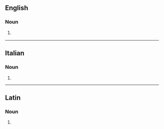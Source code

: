 ==English==

===Noun===
{{en-noun}}

# {{lb|en|heraldry|rare}}  {{alt form|en|gemel}}

----

==Italian==

===Noun===
{{head|it|noun plural form|g=f-p}}

# {{plural of|it|gemella}}

----

==Latin==

===Noun===
{{la-noun-form|gemelle}}

# {{inflection of|la|gemellus||voc|s}}